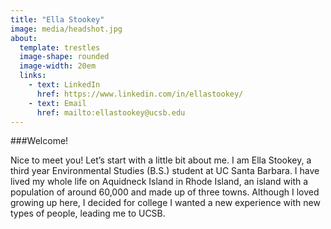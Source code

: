 ```yaml
---
title: "Ella Stookey"
image: media/headshot.jpg
about: 
  template: trestles
  image-shape: rounded
  image-width: 20em
  links: 
    - text: LinkedIn
      href: https://www.linkedin.com/in/ellastookey/
    - text: Email
      href: mailto:ellastookey@ucsb.edu
---
```


###Welcome!

Nice to meet you! Let's start with a little bit about me. I am Ella Stookey, a third year Environmental Studies (B.S.) student at UC Santa Barbara. I have lived my whole life on Aquidneck Island in Rhode Island, an island with a population of around 60,000 and made up of three towns. Although I loved growing up here, I decided for college I wanted a new experience with new types of people, leading me to UCSB.

```r

```
